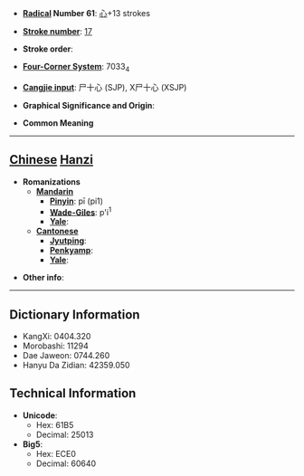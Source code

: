 * '''[[Wiktionary:Chinese radical index| Radical]] Number 61''': [[Wiktionary:Chinese radical index 心|心]]+13 strokes

* '''[[Wiktionary:Chinese total strokes index|Stroke number]]''': [[Wiktionary:Chinese total strokes index 17|17]]

* '''Stroke order''': 

* '''[[Wiktionary:Chinese four corner index|Four-Corner System]]''': 7033<sub>4</sub>

* '''[[Wiktionary:Chinese Cangjie index|Cangjie input]]''': 尸十心 (SJP), X尸十心 (XSJP)

* '''Graphical Significance and Origin''': 

* '''Common Meaning'''

----

== [[Chinese]] [[Hanzi]] ==

* '''Romanizations'''
** '''[[Mandarin]]'''
*** '''[[Pinyin]]''': pī (pi1)
*** '''[[Wade-Giles]]''': p'i<sup>1</sup>
*** '''[[Yale]]''': 
** '''[[Cantonese]]'''
*** '''[[Jyutping]]''':
*** '''[[Penkyamp]]''': 
*** '''[[Yale]]''': 

* '''Other info''': 

----

== Dictionary Information ==

* KangXi: 0404.320
* Morobashi: 11294
* Dae Jaweon: 0744.260
* Hanyu Da Zidian: 42359.050

== Technical Information ==

* '''Unicode''':
** Hex: 61B5
** Decimal: 25013
* '''Big5''':
** Hex: ECE0
** Decimal: 60640